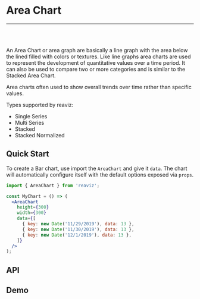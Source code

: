 
<Meta title="Docs|Chart Types/Area Chart" />

# Area Chart

---
<br />
<Story id="demos-area-chart-single-series--simple" />
<br />

An Area Chart or area graph are basically a line graph with the area
below the lined filled with colors or textures. Like line graphs area charts are
used to represent the development of quantitative values over a time period. It can also be used
to compare two or more categories and is similar to the Stacked Area Chart.

Area charts often used to show overall trends over time rather than specific values.

Types supported by reaviz:

- Single Series
- Multi Series
- Stacked
- Stacked Normalized

## Quick Start
To create a Bar chart, use import the `AreaChart` and give it `data`. The chart
will automatically configure itself with the default options exposed via `props`.

```jsx
import { AreaChart } from 'reaviz';

const MyChart = () => (
  <AreaChart
    height={300}
    width={300}
    data={[
      { key: new Date('11/29/2019'), data: 13 },
      { key: new Date('11/30/2019'), data: 13 },
      { key: new Date('12/1/2019'), data: 13 },
    ]}
  />
);
```

## API
<Props of={AreaChart} />

## Demo
<Sandbox
  name="Area Chart Simple"
  description="A simple area chart example"
  path="docs/sandbox/AreaSimple.sandbox.js"
/>
